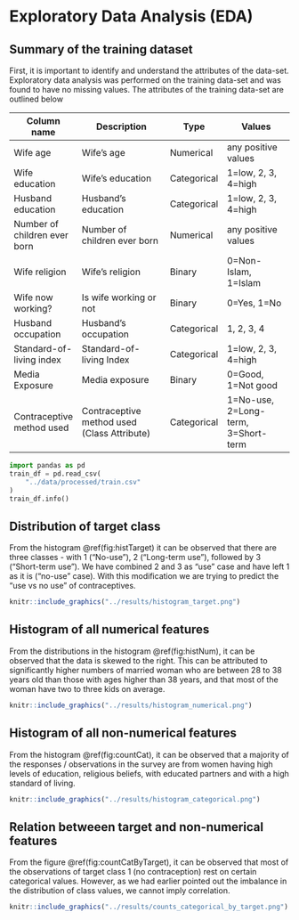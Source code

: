 
# Exploratory Data Analysis (EDA)

## Summary of the training dataset
First, it is important to identify and understand the attributes of the data-set. Exploratory data analysis was performed on the training data-set and was found to have no missing values. The attributes of the training data-set are outlined below

| Column name                  | Description                                  | Type       | Values                              |
| ---------------------------- | ------------------------------------------- | ----------- |  ---------------------------------- |
| Wife age                     | Wife's age                                  | Numerical   | any positive values                 |
| Wife education               | Wife's education                            | Categorical | 1=low, 2, 3, 4=high                 |
| Husband education            | Husband's education                         | Categorical | 1=low, 2, 3, 4=high                 |
| Number of children ever born | Number of children ever born                | Numerical   | any positive values                 |
| Wife religion                | Wife's religion                             | Binary      | 0=Non-Islam, 1=Islam                |
| Wife now working?            | Is wife working or not                      | Binary      | 0=Yes, 1=No                         |
| Husband occupation           | Husband's occupation                        | Categorical | 1, 2, 3, 4                          |
| Standard-of-living index     | Standard-of-living Index                    | Categorical | 1=low, 2, 3, 4=high                 |
| Media Exposure               | Media exposure                              | Binary      | 0=Good, 1=Not good                  |
| Contraceptive method used    | Contraceptive method used (Class Attribute) | Categorical | 1=No-use, 2=Long-term, 3=Short-term |

```python
import pandas as pd
train_df = pd.read_csv(
    "../data/processed/train.csv"
)
train_df.info()
```

## Distribution of target class
From the histogram \@ref(fig:histTarget) it can be observed that there are three classes - with 1 ("No-use"), 2 ("Long-term use"), followed by 3 ("Short-term use"). We have combined 2 and 3 as "use" case and have left 1 as it is ("no-use" case). With this modification we are trying to predict the "use vs no use" of contraceptives.

```r
knitr::include_graphics("../results/histogram_target.png")
```

## Histogram of all numerical features
From the distributions in the histogram \@ref(fig:histNum), it can be observed that the data is skewed to the right. This can be attributed to significantly higher numbers of married woman who are between 28 to 38 years old than those with ages higher than 38 years, and that most of the woman have two to three kids on average. 

```r
knitr::include_graphics("../results/histogram_numerical.png")
```

## Histogram of all non-numerical features
From the histogram \@ref(fig:countCat), it can be observed that a majority of the responses / observations in the survey are from women having high levels of education, religious beliefs, with educated partners and with a high standard of living. 

```r
knitr::include_graphics("../results/histogram_categorical.png")
```

## Relation betweeen target and non-numerical features
From the figure \@ref(fig:countCatByTarget), it can be observed that most of the observations of target class 1 (no contraception) rest on certain categorical values. However, as we had earlier pointed out the imbalance in the distribution of class values, we cannot imply correlation. 

```r
knitr::include_graphics("../results/counts_categorical_by_target.png")
```